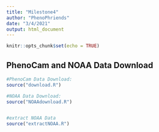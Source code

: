 ```yaml
---
title: "Milestone4"
author: "PhenoPhriends"
date: "3/4/2021"
output: html_document
---
```


```r
knitr::opts_chunk$set(echo = TRUE)
```

## PhenoCam and NOAA Data Download

```r
#PhenoCam Data Download:
source("download.R")

#NOAA Data Download:
source("NOAAdownload.R")


#extract NOAA Data
source("extractNOAA.R")
```

